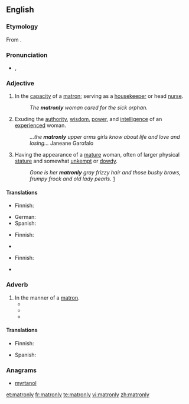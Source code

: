 ==English==

===Etymology===
From {{suffix|matron|ly}}.

===Pronunciation===
* {{IPA|/ˈmeɪtɹənli/}}, {{SAMPA|/"meItr@nli/}}

===Adjective===
{{en-adj}}

# In the [[capacity]] of a [[matron]]; serving as a [[housekeeper]] or head [[nurse]].
#: ''The '''matronly''' woman cared for the sick orphan.''
# Exuding the [[authority]], [[wisdom]], [[power]], and [[intelligence]] of an [[experienced]] woman.
#: ''...the '''matronly''' upper arms girls know about life and love and losing...'' Janeane Garofalo
# Having the appearance of a [[mature]] woman, often of larger physical [[stature]] and somewhat [[unkempt]] or [[dowdy]].
#: ''Gone is her '''matronly''' gray frizzy hair and those bushy brows, frumpy frock and old lady pearls.'' [http://latimesblogs.latimes.com/thedishrag/2009/04/susan-boyle-gets-a-makeover-is-she-going-hollywood-already.html]

====Translations====
{{trans-top|in the capacity of a matron}}
* Finnish: {{t|fi|äidillinen}}
{{trans-mid}}
* German: {{t|de|matronenhaft}}
* Spanish: {{t|es|matronal}}
{{trans-bottom}}

{{trans-top|exuding authority, wisdom, power, and intelligence of an experienced woman}}
* Finnish: {{t|fi|äidillinen}}
{{trans-mid}}
* {{trreq|es}}
{{trans-bottom}}

{{trans-top|having the appearance of a mature woman}}
* Finnish: {{t|fi|tätimäinen}}
{{trans-mid}}
* {{trreq|es}}
{{trans-bottom}}

===Adverb===
{{en-adv}}

# In the manner of a [[matron]].
#* {{quote-book|passage=The mother dressed '''matronly''', in a bonnet and in black, always sat between her two big daughters, firm, directing, and repressed.
|title=Three Lives
|author=Gertrude Stein
|pageurl=http://books.google.ca/books?id=O2RiyQrWOv8C&pg=PA166&dq=%22dressed+matronly%22&hl=en&ei=Cm7lTsSXMYONigKZodG9Bg&sa=X&oi=book_result&ct=result&redir_esc=y#v=onepage&q=%22dressed%20matronly%22&f=false
|page=166
|year=1906}}
#* {{quote-book|passage=She was the same height and weight as Mother and had the same hairdo and dressed '''matronly''' like her. It was scary. She looked so much like Mother.
|title=The golden mountain: beyond the American dream
|author=Irene Kai
|page=214
|pageurl=http://books.google.ca/books?id=R7BuwsC5at0C&pg=PA214&dq=%22dressed+matronly%22&hl=en&ei=Cm7lTsSXMYONigKZodG9Bg&sa=X&oi=book_result&ct=result&redir_esc=y#v=onepage&q=%22dressed%20matronly%22&f=false
|year=2004
|isbn=09744890-0-X}}
#* {{quote-book|passage=“I had to dress '''matronly''' to get the position. I've had trouble with that before. I have actually been turned away for a position as stewardess because I was too pretty.”
|title=The One That Got Away
|page=106
|pageurl=http://books.google.ca/books?id=JO2cAymBdGsC&pg=PA106&dq=%22dress+matronly%22&hl=en&ei=eHHlTvq6DK2GiQKhqpC2Bg&sa=X&oi=book_result&ct=result&sqi=2&redir_esc=y#v=onepage&q=%22dress%20matronly%22&f=false
|author=Kellianne Sweeny
|date=2011-05-25
|isbn=978-1-4634-0906-7}}

====Translations====
{{trans-top|in the manner of a matron}}
* Finnish: {{t|fi|äidillisesti}}
{{trans-mid}}
* Spanish: {{t|es|matronalmente}}
{{trans-bottom}}

===Anagrams===
* [[myrtanol#English|myrtanol]]

[[et:matronly]]
[[fr:matronly]]
[[te:matronly]]
[[vi:matronly]]
[[zh:matronly]]